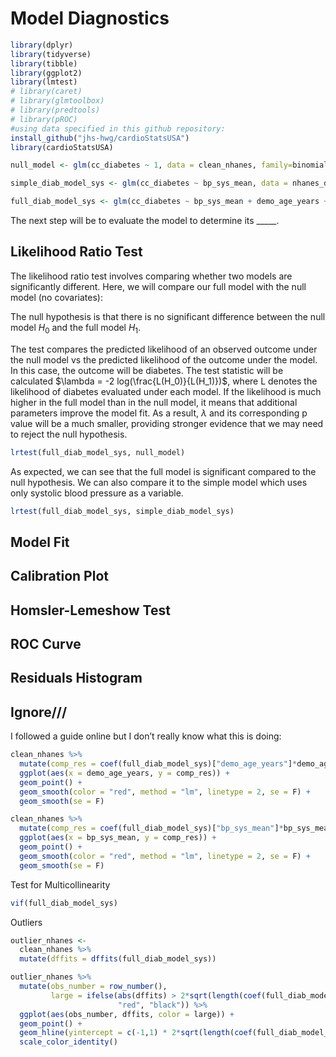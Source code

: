 # Model Diagnostics

```r
library(dplyr)
library(tidyverse)
library(tibble)
library(ggplot2)
library(lmtest)
# library(caret)
# library(glmtoolbox) 
# library(predtools)
# library(pROC)
#using data specified in this github repository:
install_github("jhs-hwg/cardioStatsUSA")
library(cardioStatsUSA)
```

```r
null_model <- glm(cc_diabetes ~ 1, data = clean_nhanes, family=binomial)

simple_diab_model_sys <- glm(cc_diabetes ~ bp_sys_mean, data = nhanes_data, family = binomial)

full_diab_model_sys <- glm(cc_diabetes ~ bp_sys_mean + demo_age_years + demo_race + demo_gender+ cc_bmi + cc_smoke + bp_med_use, data = clean_nhanes, family = binomial)
```

The next step will be to evaluate the model to determine its \_\_\_\_\_.

## Likelihood Ratio Test

The likelihood ratio test involves comparing whether two models are significantly different. Here, we will compare our full model with the null model (no covariates):

The null hypothesis is that there is no significant difference between the null model $H_0$ and the full model $H_1$.

The test compares the predicted likelihood of an observed outcome under the null model vs the predicted likelihood of the outcome under the model. In this case, the outcome will be diabetes. The test statistic will be calculated $\lambda = -2 log(\frac{L(H_0)}{L(H_1)})$, where L denotes the likelihood of diabetes evaluated under each model. If the likelihood is much higher in the full model than in the null model, it means that additional parameters improve the model fit. As a result, $\lambda$ and its corresponding p value will be a much smaller, providing stronger evidence that we may need to reject the null hypothesis.

```r
lrtest(full_diab_model_sys, null_model)
```

As expected, we can see that the full model is significant compared to the null hypothesis. We can also compare it to the simple model which uses only systolic blood pressure as a variable.

```r
lrtest(full_diab_model_sys, simple_diab_model_sys)
```

## Model Fit

## Calibration Plot

## Homsler-Lemeshow Test

## ROC Curve

## Residuals Histogram

## Ignore///

I followed a guide online but I don't really know what this is doing:

```r
clean_nhanes %>% 
  mutate(comp_res = coef(full_diab_model_sys)["demo_age_years"]*demo_age_years + residuals(full_diab_model_sys, type = "working")) %>% 
  ggplot(aes(x = demo_age_years, y = comp_res)) +
  geom_point() +
  geom_smooth(color = "red", method = "lm", linetype = 2, se = F) +
  geom_smooth(se = F)

clean_nhanes %>% 
  mutate(comp_res = coef(full_diab_model_sys)["bp_sys_mean"]*bp_sys_mean + residuals(full_diab_model_sys, type = "working")) %>% 
  ggplot(aes(x = bp_sys_mean, y = comp_res)) +
  geom_point() +
  geom_smooth(color = "red", method = "lm", linetype = 2, se = F) +
  geom_smooth(se = F)
```

Test for Multicollinearity

```r
vif(full_diab_model_sys)
```

Outliers

```r
outlier_nhanes <-
  clean_nhanes %>% 
  mutate(dffits = dffits(full_diab_model_sys))

outlier_nhanes %>% 
  mutate(obs_number = row_number(),
         large = ifelse(abs(dffits) > 2*sqrt(length(coef(full_diab_model_sys))/nobs(full_diab_model_sys)),
                        "red", "black")) %>% 
  ggplot(aes(obs_number, dffits, color = large)) +
  geom_point() + 
  geom_hline(yintercept = c(-1,1) * 2*sqrt(length(coef(full_diab_model_sys))/nobs(full_diab_model_sys)), color = "red") +
  scale_color_identity()
```
